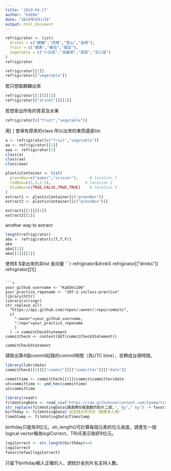 ```yaml
---
title: '2019-04-17'
author: "KaEDe"
date: "2019年4月17日"
output: html_document
---
```


```r
refrigirator <- list(
  drinkS = c("麒麟","虎牌","雪山","金牌"),
  fruit = c("蘋果","番茄","鳳梨"),
  vegetable = c("小白菜","高麗菜","菠菜","空心菜")
)
refrigirator

refrigirator[[1]]
refrigirator[["vegetable"]]
```

若只想取麒麟出來
```r
refrigirator[[1]][[1]]
refrigirator[["drinkS"]][[1]]
```

若想拿出所有的青菜及水果
```r
refrigirator[c("fruit","vegetable")]
```

用[  ] 會保有原來的class
所以出來的東西還是list
```r
a <- refrigirator[c("fruit","vegetable")]
aa <- refrigirator[[1]]
aaa <- refrigirator[1]
class(a)
class(aa)
class(aaa)
```

```r
plasticContainer <- list(
  greenBox=c("paper","scissor"),     # location 1
  redBox=c(1,3,2.5),               # location 2
  blueBox=c(TRUE,FALSE,TRUE,TRUE)    # location 3
)
extract1 <- plasticContainer[c("greenBox")]
extract2 <- plasticContainer[[c("greenBox")]]

extract1[[1]][[1]]
extract2[[1]]
```
another way to extract

```r
length(refrigirator)
aba <- refrigirator[c(T,T,F)]
aba
aba[[1]]
aba[[1]][[1]]
```

使用$
$拿出來的非list 是向量
```r
refrigirator$drinkS
refrigirator[["drinks"]]
refrigirator[[1]]
```

```r
your_github_username <- "KaEDe1106"
your_practice_reponame <- "107-2-inclass-practice"
library(httr)
library(stringr)
str_replace_all(
  "https://api.github.com/repos/:owner/:repo/commits",
  c(
    ":owner"=your_github_username,
    ":repo"=your_practice_reponame
    )
  ) -> commitCheckStatement
commitCheck <- content(GET(commitCheckStatement))

commitCheckStatement

```
請取出第4個commit紀錄的commit時間（為UTC time），並轉成台灣時間。
```r
library(lubridate)
commitCheck[[4]][["commit"]][["committer"]][["date"]]

committime <- commitCheck[[4]]$commit$committer$date
utccommittime <- ymd_hms(committime)
utccommittime

```

```r
library(readr)
filmVotingData <- read_csv("https://raw.githubusercontent.com/tpemartin/github-data/master/podcastcompetition3.csv")
str_replace(filmVotingData$請選擇你最喜歡的影片二部,", by"," by") -> favoriteTwo
birthday <- filmVotingData$`出生西元年月日（驗證本人用）`
timeStamp <- filmVotingData$Timestamp
```

birthday只能有8位元，str_length()可計算每個元素的位元長度。請產生一個logical vector稱為logiCorrect，TRUE表示剛好8位元。
```r
logiCorrect <- str_length(birthday)==8
logiCorrect
favoriteTwo[logiCorrect]

```


只留下birthday輸入正確的人，請統計各別片名支持人數。